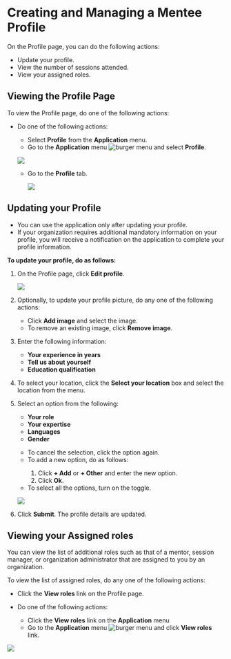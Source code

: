 
# Creating and Managing a Mentee Profile

On the Profile page, you can do the following actions:

* Update your profile.
* View the number of sessions attended.
* View your assigned roles.

## Viewing the Profile Page

To view the Profile page, do one of the following actions:

* Do one of the following actions:

    * Select <b>Profile</b> from the <b>Application</b> menu.
    * Go to the <b>Application</b> menu ![burger menu](media/burgermenu-icon.png) and select <b>Profile</b>.

    ![](media/portal-menteeapplicationmenu.png)

    * Go to the <b>Profile</b> tab.

        ![](media/profile-icon.png)

## Updating your Profile

<Admonition type="note"> 
<ul>
<li>You can use the application only after updating your profile.</li>
<li>If your organization requires additional mandatory information on your profile, you will receive a notification on the application to complete your profile information.</li>
</ul>
</Admonition> 

**To update your profile, do as follows:**


1. On the Profile page, click <b>Edit profile</b>.

    ![](media/portal-editmenteeprofile.png)

2. Optionally, to update your profile picture, do any one of the following actions:

    * Click <b>Add image</b> and select the image.
    * To remove an existing image, click <b>Remove image</b>.

3. Enter the following information:

    * <b>Your experience in years</b>
    * <b>Tell us about yourself</b>
    * <b>Education qualification</b>

4. To select your location, click the <b>Select your location</b> box and select the location from the menu.

5. Select an option from the following:

    * <b>Your role</b>
    * <b>Your expertise</b>
    * <b>Languages</b>
    * <b>Gender</b>

    <p>
        <Admonition type="tip">
        <ul>
        <li>To cancel the selection, click the option again.</li>
        <li>To add a new option, do as follows:</li>
            <ol>
            <li>Click <b>+ Add</b> or <b>+ Other</b> and enter the new option.</li>
            <li>Click <b>Ok</b>.</li>
            </ol>
        <li>To select all the options, turn on the toggle.</li>
        </ul>
        </Admonition>
    </p>

    ![](media/portal-createprofileoptions.png)

6. Click <b>Submit</b>. The profile details are updated.

## Viewing your Assigned roles

You can view the list of additional roles such as that of a mentor, session manager, or organization administrator that are assigned to you by an organization.

To view the list of assigned roles, do any one of the following actions:

* Click the **View roles** link on the Profile page.

* Do one of the following actions:

    * Click the **View roles** link on the <b>Application</b> menu
    * Go to the <b>Application</b> menu ![burger menu](media/burgermenu-icon.png) and click **View roles** link.

![](media/viewroles-mentee.png)
